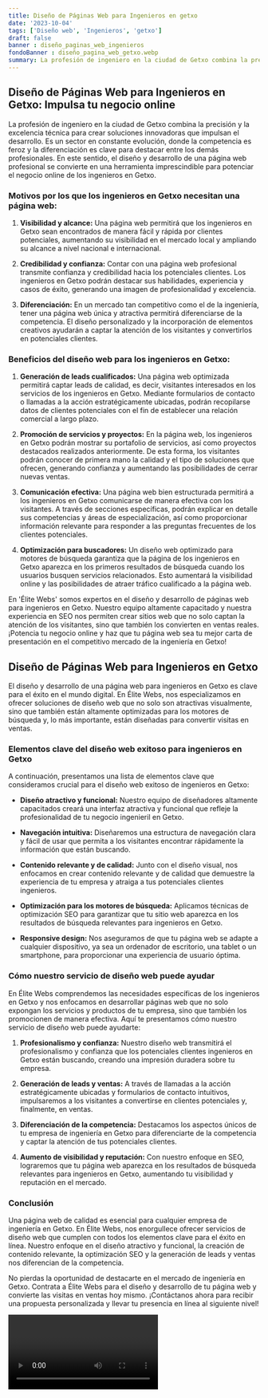 ```yaml
---
title: Diseño de Páginas Web para Ingenieros en getxo
date: '2023-10-04'
tags: ['Diseño web', 'Ingenieros', 'getxo']
draft: false
banner : diseño_paginas_web_ingenieros
fondoBanner : diseño_pagina_web_getxo.webp
summary: La profesión de ingeniero en la ciudad de Getxo combina la precisión y la excelencia técnica para crear soluciones innovadoras que impulsan el desarrollo. Es un sector en constante evolución, donde la competencia es feroz y la diferenciación es clave para destacar entre los demás profesionales. En este sentido, el diseño y desarrollo de una página web profesional se convierte en una herramienta imprescindible para potenciar el negocio online de los ingenieros en Getxo.
---
```


## Diseño de Páginas Web para Ingenieros en Getxo: Impulsa tu negocio online

La profesión de ingeniero en la ciudad de Getxo combina la precisión y la excelencia técnica para crear soluciones innovadoras que impulsan el desarrollo. Es un sector en constante evolución, donde la competencia es feroz y la diferenciación es clave para destacar entre los demás profesionales. En este sentido, el diseño y desarrollo de una página web profesional se convierte en una herramienta imprescindible para potenciar el negocio online de los ingenieros en Getxo.

### Motivos por los que los ingenieros en Getxo necesitan una página web:

1. **Visibilidad y alcance:** Una página web permitirá que los ingenieros en Getxo sean encontrados de manera fácil y rápida por clientes potenciales, aumentando su visibilidad en el mercado local y ampliando su alcance a nivel nacional e internacional.

2. **Credibilidad y confianza:** Contar con una página web profesional transmite confianza y credibilidad hacia los potenciales clientes. Los ingenieros en Getxo podrán destacar sus habilidades, experiencia y casos de éxito, generando una imagen de profesionalidad y excelencia.

3. **Diferenciación:** En un mercado tan competitivo como el de la ingeniería, tener una página web única y atractiva permitirá diferenciarse de la competencia. El diseño personalizado y la incorporación de elementos creativos ayudarán a captar la atención de los visitantes y convertirlos en potenciales clientes.

### Beneficios del diseño web para los ingenieros en Getxo:

1. **Generación de leads cualificados:** Una página web optimizada permitirá captar leads de calidad, es decir, visitantes interesados en los servicios de los ingenieros en Getxo. Mediante formularios de contacto o llamadas a la acción estratégicamente ubicadas, podrán recopilarse datos de clientes potenciales con el fin de establecer una relación comercial a largo plazo.

2. **Promoción de servicios y proyectos:** En la página web, los ingenieros en Getxo podrán mostrar su portafolio de servicios, así como proyectos destacados realizados anteriormente. De esta forma, los visitantes podrán conocer de primera mano la calidad y el tipo de soluciones que ofrecen, generando confianza y aumentando las posibilidades de cerrar nuevas ventas.

3. **Comunicación efectiva:** Una página web bien estructurada permitirá a los ingenieros en Getxo comunicarse de manera efectiva con los visitantes. A través de secciones específicas, podrán explicar en detalle sus competencias y áreas de especialización, así como proporcionar información relevante para responder a las preguntas frecuentes de los clientes potenciales.

4. **Optimización para buscadores:** Un diseño web optimizado para motores de búsqueda garantiza que la página de los ingenieros en Getxo aparezca en los primeros resultados de búsqueda cuando los usuarios busquen servicios relacionados. Esto aumentará la visibilidad online y las posibilidades de atraer tráfico cualificado a la página web.

En 'Élite Webs' somos expertos en el diseño y desarrollo de páginas web para ingenieros en Getxo. Nuestro equipo altamente capacitado y nuestra experiencia en SEO nos permiten crear sitios web que no solo captan la atención de los visitantes, sino que también los convierten en ventas reales. ¡Potencia tu negocio online y haz que tu página web sea tu mejor carta de presentación en el competitivo mercado de la ingeniería en Getxo!

<GifSeo />

<Cta />

## Diseño de Páginas Web para Ingenieros en Getxo

El diseño y desarrollo de una página web para ingenieros en Getxo es clave para el éxito en el mundo digital. En Élite Webs, nos especializamos en ofrecer soluciones de diseño web que no solo son atractivas visualmente, sino que también están altamente optimizadas para los motores de búsqueda y, lo más importante, están diseñadas para convertir visitas en ventas.

### Elementos clave del diseño web exitoso para ingenieros en Getxo

A continuación, presentamos una lista de elementos clave que consideramos crucial para el diseño web exitoso de ingenieros en Getxo:

- **Diseño atractivo y funcional:** Nuestro equipo de diseñadores altamente capacitados creará una interfaz atractiva y funcional que refleje la profesionalidad de tu negocio ingenieril en Getxo.

- **Navegación intuitiva:** Diseñaremos una estructura de navegación clara y fácil de usar que permita a los visitantes encontrar rápidamente la información que están buscando.

- **Contenido relevante y de calidad:** Junto con el diseño visual, nos enfocamos en crear contenido relevante y de calidad que demuestre la experiencia de tu empresa y atraiga a tus potenciales clientes ingenieros.

- **Optimización para los motores de búsqueda:** Aplicamos técnicas de optimización SEO para garantizar que tu sitio web aparezca en los resultados de búsqueda relevantes para ingenieros en Getxo.

- **Responsive design:** Nos aseguramos de que tu página web se adapte a cualquier dispositivo, ya sea un ordenador de escritorio, una tablet o un smartphone, para proporcionar una experiencia de usuario óptima.

### Cómo nuestro servicio de diseño web puede ayudar

En Élite Webs comprendemos las necesidades específicas de los ingenieros en Getxo y nos enfocamos en desarrollar páginas web que no solo expongan los servicios y productos de tu empresa, sino que también los promocionen de manera efectiva. Aquí te presentamos cómo nuestro servicio de diseño web puede ayudarte:

1. **Profesionalismo y confianza:** Nuestro diseño web transmitirá el profesionalismo y confianza que los potenciales clientes ingenieros en Getxo están buscando, creando una impresión duradera sobre tu empresa.

2. **Generación de leads y ventas:** A través de llamadas a la acción estratégicamente ubicadas y formularios de contacto intuitivos, impulsaremos a los visitantes a convertirse en clientes potenciales y, finalmente, en ventas.

3. **Diferenciación de la competencia:** Destacamos los aspectos únicos de tu empresa de ingeniería en Getxo para diferenciarte de la competencia y captar la atención de tus potenciales clientes.

4. **Aumento de visibilidad y reputación:** Con nuestro enfoque en SEO, lograremos que tu página web aparezca en los resultados de búsqueda relevantes para ingenieros en Getxo, aumentando tu visibilidad y reputación en el mercado.

### Conclusión

Una página web de calidad es esencial para cualquier empresa de ingeniería en Getxo. En Élite Webs, nos enorgullece ofrecer servicios de diseño web que cumplen con todos los elementos clave para el éxito en línea. Nuestro enfoque en el diseño atractivo y funcional, la creación de contenido relevante, la optimización SEO y la generación de leads y ventas nos diferencian de la competencia.

No pierdas la oportunidad de destacarte en el mercado de ingeniería en Getxo. Contrata a Élite Webs para el diseño y desarrollo de tu página web y convierte las visitas en ventas hoy mismo. ¡Contáctanos ahora para recibir una propuesta personalizada y llevar tu presencia en línea al siguiente nivel!

<Video />

<CtaBot job='Ingenieros' city='getxo'/>

<Gmaps query='getxo+españa+maps' />
